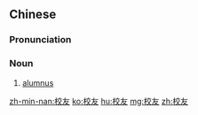 ==Chinese==
{{zh-forms}}

===Pronunciation===
{{zh-pron
|m=xiàoyǒu
|c=haau6 jau5
|mn=kh,qz,tp,xm,zz:hāu-iú
|cat=n
}}

===Noun===
{{zh-noun}}

# [[alumnus]]

[[zh-min-nan:校友]]
[[ko:校友]]
[[hu:校友]]
[[mg:校友]]
[[zh:校友]]